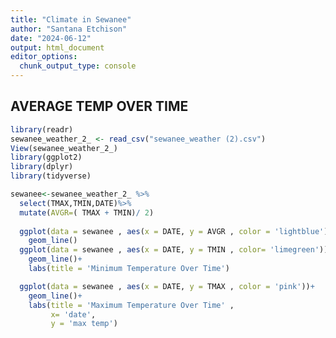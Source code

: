 ```yaml
---
title: "Climate in Sewanee"
author: "Santana Etchison"
date: "2024-06-12"
output: html_document
editor_options: 
  chunk_output_type: console
---
```

## AVERAGE TEMP OVER TIME

```r
library(readr)
sewanee_weather_2_ <- read_csv("sewanee_weather (2).csv")
View(sewanee_weather_2_)
library(ggplot2)
library(dplyr)
library(tidyverse)

sewanee<-sewanee_weather_2_ %>%
  select(TMAX,TMIN,DATE)%>%
  mutate(AVGR=( TMAX + TMIN)/ 2)
  
  ggplot(data = sewanee , aes(x = DATE, y = AVGR , color = 'lightblue'))+
    geom_line()
  ggplot(data = sewanee , aes(x = DATE, y = TMIN , color= 'limegreen'))+
    geom_line()+
    labs(title = 'Minimum Temperature Over Time')

  ggplot(data = sewanee , aes(x = DATE, y = TMAX , color = 'pink'))+
    geom_line()+
    labs(title = 'Maximum Temperature Over Time' ,
         x= 'date',
         y = 'max temp')

  

```



